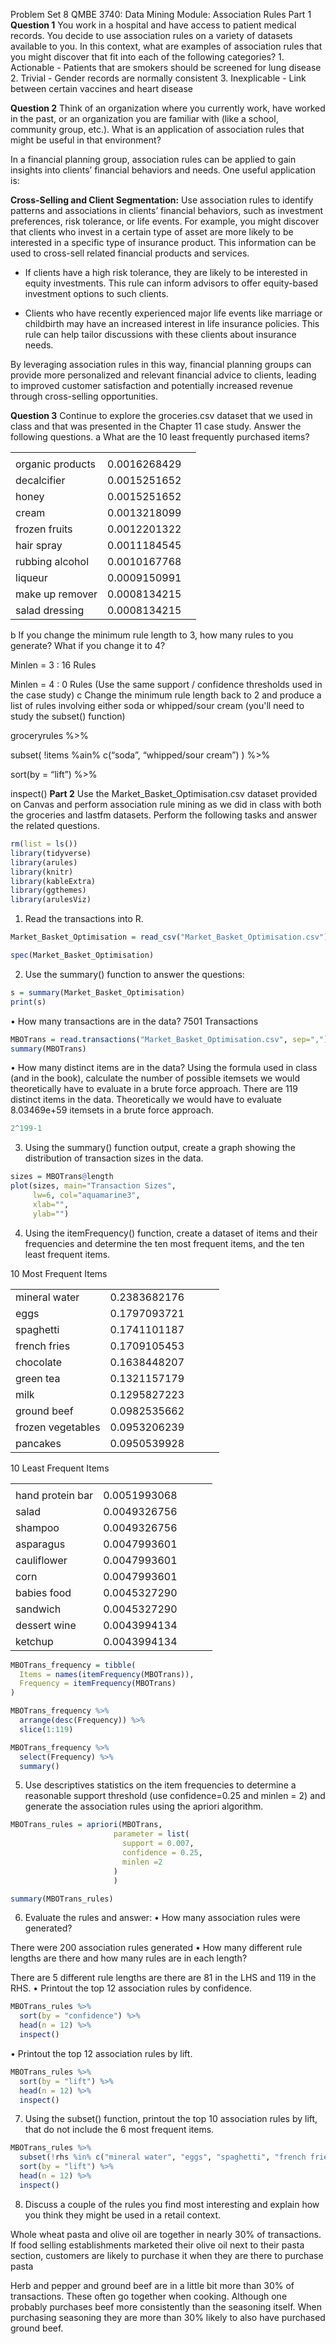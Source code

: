 Problem Set 8
QMBE 3740: Data Mining
Module: Association Rules
Part 1
**Question 1**
You work in a hospital and have access to patient medical records. You decide to use association rules on a variety of datasets available to you. In this context, what are examples of association rules that you might discover that fit into each of the following categories?
1. Actionable - Patients that are smokers should be screened for lung disease
2. Trivial - Gender records are normally consistent
3. Inexplicable - Link between certain vaccines and heart disease

**Question 2**
Think of an organization where you currently work, have worked in the past, or an organization you are
familiar with (like a school, community group, etc.). What is an application of association rules that might be useful in that environment?

In a financial planning group, association rules can be applied to gain insights into clients' financial behaviors and needs. One useful application is:

**Cross-Selling and Client Segmentation:** Use association rules to identify patterns and associations in clients' financial behaviors, such as investment preferences, risk tolerance, or life events. For example, you might discover that clients who invest in a certain type of asset are more likely to be interested in a specific type of insurance product. This information can be used to cross-sell related financial products and services.

-   If clients have a high risk tolerance, they are likely to be interested in equity investments. This rule can inform advisors to offer equity-based investment options to such clients.

-   Clients who have recently experienced major life events like marriage or childbirth may have an increased interest in life insurance policies. This rule can help tailor discussions with these clients about insurance needs.

By leveraging association rules in this way, financial planning groups can provide more personalized and relevant financial advice to clients, leading to improved customer satisfaction and potentially increased revenue through cross-selling opportunities.

**Question 3**
Continue to explore the groceries.csv dataset that we used in class and that was presented in the Chapter
11 case study. Answer the following questions.
a What are the 10 least frequently purchased items?

|                  |              |     |
|------------------|--------------|-----|
|                  |              |     |
| organic products | 0.0016268429 |     |
| decalcifier      | 0.0015251652 |     |
| honey            | 0.0015251652 |     |
| cream            | 0.0013218099 |     |
| frozen fruits    | 0.0012201322 |     |
| hair spray       | 0.0011184545 |     |
| rubbing alcohol  | 0.0010167768 |     |
| liqueur          | 0.0009150991 |     |
| make up remover  | 0.0008134215 |     |
| salad dressing   | 0.0008134215 |     |

b If you change the minimum rule length to 3, how many rules to you generate? What if you change it to 4?

Minlen = 3 : 16 Rules

Minlen = 4 : 0 Rules
(Use the same support / confidence thresholds used in the case study)
c Change the minimum rule length back to 2 and produce a list of rules involving either soda or whipped/sour
cream (you\'ll need to study the subset() function)

groceryrules %\>%

subset( !items %ain% c("soda", "whipped/sour cream") ) %\>%

sort(by = "lift") %\>%

inspect()
**Part 2**
Use the Market_Basket_Optimisation.csv dataset provided on Canvas and perform association rule mining
as we did in class with both the groceries and lastfm datasets. Perform the following tasks and answer the
related questions.

```r
rm(list = ls())
library(tidyverse)
library(arules)
library(knitr)
library(kableExtra)
library(ggthemes)
library(arulesViz)
```

1. Read the transactions into R.

```r
Market_Basket_Optimisation = read_csv("Market_Basket_Optimisation.csv")
```

```r
spec(Market_Basket_Optimisation)
```

2. Use the summary() function to answer the questions:

```r
s = summary(Market_Basket_Optimisation)
print(s)
```

• How many transactions are in the data?
7501 Transactions

```r
MBOTrans = read.transactions("Market_Basket_Optimisation.csv", sep=",")
summary(MBOTrans)
```

• How many distinct items are in the data? Using the formula used in class (and in the book), calculate the number of possible itemsets we would theoretically have to evaluate in a brute force
approach. There are 119 distinct items in the data. Theoretically we would have to evaluate 8.03469e+59 itemsets in a brute force approach.

```r
2^199-1

```

3. Using the summary() function output, create a graph showing the distribution of transaction sizes in
the data.

```r
sizes = MBOTrans@length
plot(sizes, main="Transaction Sizes", 
     lw=6, col="aquamarine3",
     xlab="",
     ylab="")
```

4. Using the itemFrequency() function, create a dataset of items and their frequencies and determine the
ten most frequent items, and the ten least frequent items.

10 Most Frequent Items

|                   |              |     |     |     |
|:------------------|-------------:|-----|-----|-----|
| mineral water     | 0.2383682176 |     |     |     |
| eggs              | 0.1797093721 |     |     |     |
| spaghetti         | 0.1741101187 |     |     |     |
| french fries      | 0.1709105453 |     |     |     |
| chocolate         | 0.1638448207 |     |     |     |
| green tea         | 0.1321157179 |     |     |     |
| milk              | 0.1295827223 |     |     |     |
| ground beef       | 0.0982535662 |     |     |     |
| frozen vegetables | 0.0953206239 |     |     |     |
| pancakes          | 0.0950539928 |     |     |     |

10 Least Frequent Items

|                  |              |     |     |     |
|------------------|--------------|-----|-----|-----|
|                  |              |     |     |     |
| hand protein bar | 0.0051993068 |     |     |     |
| salad            | 0.0049326756 |     |     |     |
| shampoo          | 0.0049326756 |     |     |     |
| asparagus        | 0.0047993601 |     |     |     |
| cauliflower      | 0.0047993601 |     |     |     |
| corn             | 0.0047993601 |     |     |     |
| babies food      | 0.0045327290 |     |     |     |
| sandwich         | 0.0045327290 |     |     |     |
| dessert wine     | 0.0043994134 |     |     |     |
| ketchup          | 0.0043994134 |     |     |     |

```r
MBOTrans_frequency = tibble(
  Items = names(itemFrequency(MBOTrans)),
  Frequency = itemFrequency(MBOTrans)
)

MBOTrans_frequency %>%
  arrange(desc(Frequency)) %>%
  slice(1:119)
```

```r
MBOTrans_frequency %>%
  select(Frequency) %>%
  summary()
```

5. Use descriptives statistics on the item frequencies to determine a reasonable support threshold (use
confidence=0.25 and minlen = 2) and generate the association rules using the apriori algorithm.

```r
MBOTrans_rules = apriori(MBOTrans,
                       parameter = list(
                         support = 0.007,
                         confidence = 0.25,
                         minlen =2
                       )
                       )
```

```r
summary(MBOTrans_rules)
```

6. Evaluate the rules and answer:
• How many association rules were generated?

There were 200 association rules generated
• How many different rule lengths are there and how many rules are in each length?

There are 5 different rule lengths are there are 81 in the LHS and 119 in the RHS.
• Printout the top 12 association rules by confidence.

```r
MBOTrans_rules %>%
  sort(by = "confidence") %>%
  head(n = 12) %>%
  inspect()
```

• Printout the top 12 association rules by lift.

```r
MBOTrans_rules %>%
  sort(by = "lift") %>%
  head(n = 12) %>%
  inspect()
```

7. Using the subset() function, printout the top 10 association rules by lift, that do not include the 6 most
frequent items.

```r
MBOTrans_rules %>%
  subset(!rhs %in% c("mineral water", "eggs", "spaghetti", "french fries", "chocolate", "green tea")) %>%
  sort(by = "lift") %>%
  head(n = 12) %>%
  inspect()
```

8. Discuss a couple of the rules you find most interesting and explain how you think they might be used
in a retail context.

Whole wheat pasta and olive oil are together in nearly 30% of transactions. If food selling establishments marketed their olive oil next to their pasta section, customers are likely to purchase it when they are there to purchase pasta

Herb and pepper and ground beef are in a little bit more than 30% of transactions. These often go together when cooking. Although one probably purchases beef more consistently than the seasoning itself. When purchasing seasoning they are more than 30% likely to also have purchased ground beef.
